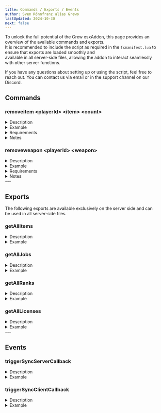 ```yaml
---
title: Commands / Exports / Events
author: Sven Rönnfranz alias Grewo
lastUpdated: 2024-10-30
next: false
---
```


<head>
  <link rel="stylesheet" href="./../src/assets/css/pagestyle.css" />
</head>


To unlock the full potential of the Grew esxAddon, this page provides an overview of the available commands and exports.<br/>
It is recommended to include the script as required in the `fxmanifest.lua` to ensure that exports are loaded smoothly and<br/>
available in all server-side files, allowing the addon to interact seamlessly with other server functions.

If you have any questions about setting up or using the script, feel free to reach out. You can contact us via email or in the support channel on our Discord.<br/>

## Commands
### removeitem  \<playerId> \<item> \<count>
<details>
  <summary>Description</summary>
  This command removes the specified quantity of an item from the specified user. The command requires:
  
  - **playerId**: The ID of the player from whom the item will be removed.
  - **item**: The item to be removed.
  - **count**: The quantity of the item to remove.
</details>
<details>
  <summary>Example</summary>
  This example removes 3 units of "bread" from the player with ID 1:
  `/removeitem 1 bread 3`
</details>
<details>
  <summary>Requirements</summary>
    - **Permissions**: Only available to users with mod permissions.
    - **Player Online**: The player must be online for the command to execute successfully.
</details>
<details>
  <summary>Notes</summary>
  <Aside type="caution">
    Ensure the `item` name matches the database item name exactly.
  </Aside>
  <Aside type="caution">
    If `count` is greater than the player’s current amount of the item, the command may remove all of that item instead.
  </Aside>
</details>


### removeweapon  \<playerId> \<weapon>
<details>
  <summary>Description</summary>
  This command removes the specified weapon from the specified user. The command requires:
  
  - **playerId**: The ID of the player from whom the weapon will be removed.
  - **weapon**: The weapon to be removed (use the exact weapon name as listed in the database).
</details>
<details>
  <summary>Example</summary>
  This example removes the weapon "weapon_pistol" from the player with ID 1:
  `/removeweapon 1 weapon_pistol`
</details>
<details>
  <summary>Requirements</summary>
    - **Permissions**: Only available to users with mod permissions.
    - **Player Online**: The player must be online for the command to execute successfully.
</details>
<details>
  <summary>Notes</summary>
  <Aside type="caution">
    Ensure the `weapon` name matches the database weapon name exactly, including capitalization.
  </Aside>
  <Aside type="caution">
    Attempting to remove a weapon the player does not possess will have no effect.
  </Aside>
</details>
---

## Exports
The following exports are available exclusively on the server side and can be used in all server-side files.

### getAllItems
<details>
  <summary>Description</summary>
  Returns a list of all items from the database.
</details>
<details>
  <summary>Example</summary>
  This example retrieves all items from the database:
  ```lua
    local allItems = exports["grew_esxAddon"]:getAllItems()
  ```
</details>

### getAllJobs
<details>
  <summary>Description</summary>
  Returns a list of all jobs from the database.
</details>
<details>
  <summary>Example</summary>
  This example retrieves all jobs from the database:
  ```lua
    local allJobs = exports["grew_esxAddon"]:getAllJobs()
  ```
</details>

### getAllRanks
<details>
  <summary>Description</summary>
  Returns a list of all ranks from the database.
</details>
<details>
  <summary>Example</summary>
  This example retrieves all ranks from the database:
  ```lua
  local allRanks = exports["grew_esxAddon"]:getAllRanks()
  ```
</details>

### getAllLicenses
<details>
  <summary>Description</summary>
  Returns a list of all licenses from the database.
</details>
<details>
  <summary>Example</summary>
  This example retrieves all licenses from the database:
  ```lua
  local allLicenses = exports["grew_esxAddon"]:getAllLicenses()
  ```
</details>
---

## Events
### triggerSyncServerCallback
<details>
  <summary>Description</summary>
  This event triggers a synchronous callback on the server side. It waits for the callback to return a response before continuing the code execution.<br/>
  Useful for cases where you need a response from the server before proceeding with additional logic on the client side.
</details>
<details>
  <summary>Example</summary>
  This example calls `triggerSyncServerCallback` to retrieve data from the server, waiting until a response is received:

  ```lua
    local result = exports["grew_esxAddon"]:triggerSyncServerCallback("exampleEvent", 1, "param1", "param2")
    
    if result then
        print("Server callback completed successfully!")
    else
        print("Server callback failed or timed out.")
    end
  ```
</details>

### triggerSyncClientCallback
<details>
  <summary>Description</summary>
  This event triggers a synchronous callback on the client side.<br/>
  It waits for a response from the client before continuing execution on the server side, which is helpful in cases where server logic relies on client feedback.
</details>
<details>
  <summary>Example</summary>
  This example uses `triggerSyncClientCallback` to send a request from the server to the client, with a timeout mechanism in case of a delay:
  ``` lua
    local clientResult = triggerSyncClientCallback("exampleClientEvent", 1, "paramA", "paramB")

    if clientResult then
        print("Client callback returned data successfully!")
    else
        print("Client callback failed or timed out.")
    end
  ```
</details>
